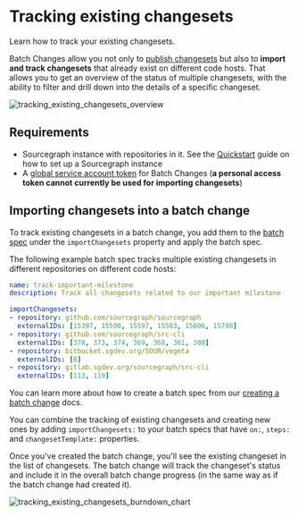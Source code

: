 # Tracking existing changesets

<p className="subtitle">Learn how to track your existing changesets.</p>

Batch Changes allow you not only to [publish changesets](/batch-changes/publishing-changesets) but also to **import and track changesets** that already exist on different code hosts. That allows you to get an overview of the status of multiple changesets, with the ability to filter and drill down into the details of a specific changeset.

![tracking_existing_changesets_overview](https://sourcegraphstatic.com/docs/images/batch_changes/2024/tracking_existing_changesets_overview.png)

## Requirements

- Sourcegraph instance with repositories in it. See the [Quickstart](/#quick-install) guide on how to set up a Sourcegraph instance
- A [global service account token](/batch-changes/configuring-credentials#global-service-account-tokens) for Batch Changes (**a personal access token cannot currently be used for importing changesets**)

## Importing changesets into a batch change

To track existing changesets in a batch change, you add them to the [batch spec](/batch-changes/create-a-batch-change#writing-a-batch-spec) under the `importChangesets` property and apply the batch spec.

The following example batch spec tracks multiple existing changesets in different repositories on different code hosts:

```yaml
name: track-important-milestone
description: Track all changesets related to our important milestone

importChangesets:
- repository: github.com/sourcegraph/sourcegraph
  externalIDs: [15397, 15590, 15597, 15583, 15806, 15798]
- repository: github.com/sourcegraph/src-cli
  externalIDs: [378, 373, 374, 369, 368, 361, 380]
- repository: bitbucket.sgdev.org/SOUR/vegeta
  externalIDs: [8]
- repository: gitlab.sgdev.org/sourcegraph/src-cli
  externalIDs: [113, 119]
```

You can learn more about how to create a batch spec from our [creating a batch change](/batch-changes/create-a-batch-change) docs.

<Callout type="note">You can combine the tracking of existing changesets and creating new ones by adding `importChangesets:` to your batch specs that have `on:`, `steps:` and `changesetTemplate:` properties.</Callout>

Once you've created the batch change, you'll see the existing changeset in the list of changesets. The batch change will track the changeset's status and include it in the overall batch change progress (in the same way as if the batch change had created it).

![tracking_existing_changesets_burndown_chart](https://sourcegraphstatic.com/docs/images/batch_changes/tracking_existing_changesets_burndown_chart.png)

